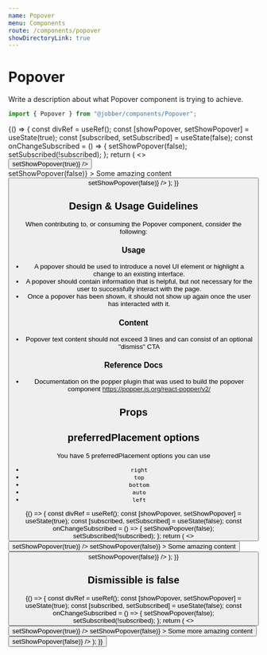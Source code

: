 ```yaml
---
name: Popover
menu: Components
route: /components/popover
showDirectoryLink: true
---
```



# Popover

<ComponentStatus stage="pre" responsive="no" accessible="no" />

Write a description about what Popover component is trying to achieve.

```ts
import { Popover } from "@jobber/components/Popover";
```

<Playground>
  {() => {
    const divRef = useRef();
    const [showPopover, setShowPopover] = useState(true);
    const [subscribed, setSubscribed] = useState(false);
    const onChangeSubscribed = () => {
      setShowPopover(false);
      setSubscribed(!subscribed);
    };
    return (
      <>
        <span ref={divRef}>
          <Checkbox
            defaultChecked={true}
            label="Subscribe on marketing emails"
            checked={subscribed}
            onChange={onChangeSubscribed}
          />
        </span>
        <div>
          <Button
            label="Restart Scenario"
            onClick={() => setShowPopover(true)}
          />
        </div>
        <Popover
          attachTo={divRef}
          open={showPopover}
          dismissible={true}
          preferredPlacement="right"
          onRequestClose={() => setShowPopover(false)}
        >
          <Content>Some amazing content</Content>
          <Content>
            <Button
              label="Disappear forever"
              onClick={() => setShowPopover(false)}
            />
          </Content>
        </Popover>
      </>
    );
  }}
</Playground>

<!--
  It is not necessary to include Design & Usage Guidlelines. Use this section
  to answer common questions and considerations about component usage.
-->

## Design & Usage Guidelines

When contributing to, or consuming the Popover component, consider the
following:

### Usage

- A popover should be used to introduce a novel UI element or highlight a change
  to an existing interface.
- A popover should contain information that is helpful, but not necessary for
  the user to successfully interact with the page.
- Once a popover has been shown, it should not show up again once the user has
  interacted with it.

### Content

- Popover text content should not exceed 3 lines and can consist of an optional
  "dismiss" CTA

### Reference Docs

- Documentation on the popper plugin that was used to build the popover
  component https://popper.js.org/react-popper/v2/

## Props

<Props of={Popover} />

<!--
  It is not necessary to provide an example of each prop. Use usage examples to
  highlight key features of a component or particular considerations.

  See `Button.mdx` for a good example of this.
-->

## preferredPlacement options

You have 5 preferredPlacement options you can use

- `right`
- `top`
- `bottom`
- `auto`
- `left`

<Playground>
  {() => {
    const divRef = useRef();
    const [showPopover, setShowPopover] = useState(true);
    const [subscribed, setSubscribed] = useState(false);
    const onChangeSubscribed = () => {
      setShowPopover(false);
      setSubscribed(!subscribed);
    };
    return (
      <>
        <span ref={divRef}>
          <Checkbox
            defaultChecked={true}
            label="Subscribe on marketing emails"
            checked={subscribed}
            onChange={onChangeSubscribed}
          />
        </span>
        <div>
          <Button
            label="Restart Scenario"
            onClick={() => setShowPopover(true)}
          />
        </div>
        <Popover
          attachTo={divRef}
          open={showPopover}
          dismissible={true}
          preferredPlacement="top"
          onRequestClose={() => setShowPopover(false)}
        >
          <Content>Some amazing content</Content>
          <Content>
            <Button
              label="Disappear forever"
              onClick={() => setShowPopover(false)}
            />
          </Content>
        </Popover>
      </>
    );
  }}
</Playground>

## Dismissible is false

<Playground>
  {() => {
    const divRef = useRef();
    const [showPopover, setShowPopover] = useState(true);
    const [subscribed, setSubscribed] = useState(false);
    const onChangeSubscribed = () => {
      setShowPopover(false);
      setSubscribed(!subscribed);
    };
    return (
      <>
        <span ref={divRef}>
          <Checkbox
            defaultChecked={true}
            label="Subscribe on marketing emails"
            checked={subscribed}
            onChange={onChangeSubscribed}
          />
        </span>
        <div>
          <Button
            label="Restart Scenario"
            onClick={() => setShowPopover(true)}
          />
        </div>
        <Popover
          attachTo={divRef}
          open={showPopover}
          dismissible={false}
          preferredPlacement="right"
          onRequestClose={() => setShowPopover(false)}
        >
          <Content>Some more amazing content</Content>
          <Content>
            <Button
              label="Disappear forever"
              onClick={() => setShowPopover(false)}
            />
          </Content>
        </Popover>
      </>
    );
  }}
</Playground>
